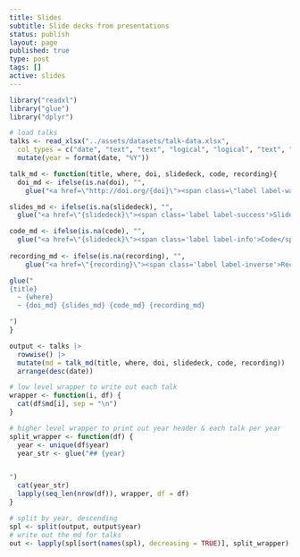 ```yaml
---
title: Slides
subtitle: Slide decks from presentations
status: publish
layout: page
published: true
type: post
tags: []
active: slides
---
```


<div class="slides">

```r
library("readxl")
library("glue")
library("dplyr")

# load talks
talks <- read_xlsx("../assets/datasets/talk-data.xlsx",
  col_types = c("date", "text", "text", "logical", "logical", "text", "text", "text", "text")) |>
  mutate(year = format(date, "%Y"))

talk_md <- function(title, where, doi, slidedeck, code, recording){
  doi_md <- ifelse(is.na(doi), "",
    glue("<a href=\"http://doi.org/{doi}\"><span class=\"label label-warning\">{doi}</span></a>"))

slides_md <- ifelse(is.na(slidedeck), "",
  glue("<a href=\"{slidedeck}\"><span class='label label-success'>Slide deck</span></a>"))

code_md <- ifelse(is.na(code), "",
  glue("<a href=\"{slidedeck}\"><span class='label label-info'>Code</span></a>"))
  
recording_md <- ifelse(is.na(recording), "",
    glue("<a href=\"{recording}\"><span class='label label-inverse'>Recording</span></a>"))

glue("
{title}
  ~ {where}
  ~ {doi_md} {slides_md} {code_md} {recording_md}

")
}

output <- talks |>
  rowwise() |>
  mutate(md = talk_md(title, where, doi, slidedeck, code, recording)) |>
  arrange(desc(date))

# low level wrapper to write out each talk
wrapper <- function(i, df) {
  cat(df$md[i], sep = "\n")
}

# higher level wrapper to print out year header & each talk per year
split_wrapper <- function(df) {
  year <- unique(df$year)
  year_str <- glue("## {year}


")
  cat(year_str)
  lapply(seq_len(nrow(df)), wrapper, df = df)
}

# split by year, descending
spl <- split(output, output$year)
# write out the md for talks
out <- lapply(spl[sort(names(spl), decreasing = TRUE)], split_wrapper)
```

</div>

